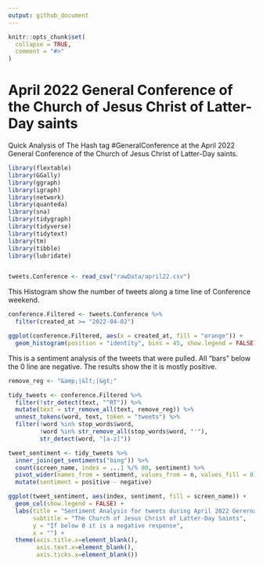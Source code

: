```yaml
---
output: github_document
---
```


<!-- README.md is generated from README.Rmd. Please edit that file -->

```r
knitr::opts_chunk$set(
  collapse = TRUE,
  comment = "#>"
)
```

# April 2022 General Conference of the Church of Jesus Christ of Latter-Day saints

<!-- badges: start -->
<!-- badges: end -->

Quick Analysis of The Hash tag #GeneralConference at the April 2022 General Conference of the Church of Jesus Christ of Latter-Day saints. 



```r
library(flextable)
library(GGally)
library(ggraph)
library(igraph)
library(network)
library(quanteda)
library(sna)
library(tidygraph)
library(tidyverse)
library(tidytext)
library(tm)
library(tibble)
library(lubridate)


tweets.Conference <- read_csv("rawData/april22.csv")
```
This Histogram show the number of tweets along a time line of Conference weekend. 


```r
conference.Filtered <- tweets.Conference %>% 
  filter(created_at >= "2022-04-02")

ggplot(conference.Filtered, aes(x = created_at, fill = "orange")) +
  geom_histogram(position = "identity", bins = 45, show.legend = FALSE)
```

This is a sentiment analysis of the tweets that were pulled. All "bars" below the 0 line are negative. The results show the it is mostly positive.


```r
remove_reg <- "&amp;|&lt;|&gt;"

tidy_tweets <- conference.Filtered %>% 
  filter(!str_detect(text, "^RT")) %>%
  mutate(text = str_remove_all(text, remove_reg)) %>%
  unnest_tokens(word, text, token = "tweets") %>%
  filter(!word %in% stop_words$word,
         !word %in% str_remove_all(stop_words$word, "'"),
         str_detect(word, "[a-z]"))

tweet_sentiment <- tidy_tweets %>%
  inner_join(get_sentiments("bing")) %>%
  count(screen_name, index = ...1 %/% 80, sentiment) %>%
  pivot_wider(names_from = sentiment, values_from = n, values_fill = 0) %>% 
  mutate(sentiment = positive - negative)

ggplot(tweet_sentiment, aes(index, sentiment, fill = screen_name)) +
  geom_col(show.legend = FALSE) +
  labs(title = "Sentiment Analysis for tweets during April 2022 Gerernal Conference",
       subtitle = "The Church of Jesus Christ of Latter-Day Saints", 
       y = "If below 0 it is a negative response", 
       x = "") +
  theme(axis.title.x=element_blank(),
        axis.text.x=element_blank(),
        axis.ticks.x=element_blank())
```

